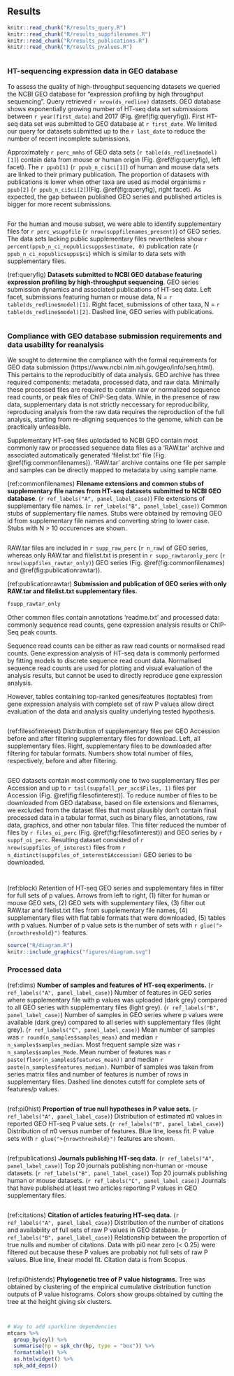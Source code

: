 
## Results {-}

```r
knitr::read_chunk("R/results_query.R")
knitr::read_chunk("R/results_suppfilenames.R")
knitr::read_chunk("R/results_publications.R")
knitr::read_chunk("R/results_pvalues.R")
```


```r

```

### HT-sequencing expression data in GEO database {-}

To assess the quality of high-throughput sequencing datasets we queried the NCBI GEO database for "expression profiling by high throughput sequencing".
Query retrieved `r nrow(ds_redline)` datasets.
GEO database shows exponentially growing number of HT-seq data set submissions between `r year(first_date)` and 2017 (Fig. \@ref(fig:queryfig)). 
First HT-seq data set was submitted to GEO database at `r first_date`. 
We limited our query for datasets submitted up to the `r last_date` to reduce the number of recent incomplete submissions.

Approximately `r perc_mmhs` of GEO data sets (`r table(ds_redline$model)[1]`) contain data from mouse or human origin (Fig. \@ref(fig:queryfig), left facet).
The `r ppub[1]` (`r ppub_n_ci$ci[1]`) of human and mouse data sets are linked to their primary publication. 
The proportion of datasets with publications is lower when other taxa are used as model organisms `r ppub[2]` (`r ppub_n_ci$ci[2]`)(Fig. \@ref(fig:queryfig), right facet).
As expected, the gap between published GEO series and published articles is bigger for more recent submissions.

```r

```

For the human and mouse subset, we were able to identify supplementary files for `r perc_wsuppfile` (`r nrow(suppfilenames_present)`) of GEO series.  
The data sets lacking public supplementary files nevertheless show `r percent(ppub_n_ci_nopublicsupps$estimate, 0)` publication rate (`r ppub_n_ci_nopublicsupps$ci`) which is similar to data sets with supplementary files. 

(ref:queryfig) __Datasets submitted to NCBI GEO database featuring expression profiling by high-throughput sequencing__. GEO series submission dynamics and associated publications of HT-seq data. Left facet, submissions featuring human or mouse data, N = `r table(ds_redline$model)[1]`. Right facet, submissions of other taxa, N = `r table(ds_redline$model)[2]`. Dashed line, GEO series with publications.

```r

```

### Compliance with GEO database submission requirements and data usability for reanalysis {-}

We sought to determine the compliance with the formal requirements for GEO data submission (https://www.ncbi.nlm.nih.gov/geo/info/seq.html). 
This pertains to the reproducibitly of data analysis. 
GEO archive has three required components: metadata, processed data, and raw data. 
Minimally these processed files are required to contain raw or normalized sequence read counts, or peak files of ChIP-Seq data. 
While, in the presence of raw data, supplementary data is not strictly neccessary for reproducibility, reproducing analysis from the raw data requires the reproduction of the full analysis, starting from re-aligning sequences to the genome, which can be practically unfeasible.

Supplementary HT-seq files uplodaded to NCBI GEO contain most commonly raw or processed sequence data files as a 'RAW.tar' archive and associated automatically generated 'filelist.txt' file (Fig. \@ref(fig:commonfilenames)). 'RAW.tar' archive contains one file per sample and samples can be directly mapped to metadata by using sample name.

(ref:commonfilenames) __Filename extensions and common stubs of supplementary file names from HT-seq datasets submitted to NCBI GEO database__. (`r ref_labels("A", panel_label_case)`) File extensions of supplementary file names. (`r ref_labels("B", panel_label_case)`) Common stubs of supplementary file names. Stubs were obtained by removing GEO id from supplementary file names and converting string to lower case. Stubs with N > 10 occurences are shown.

```r

```

RAW.tar files are included in `r supp_raw_perc` (`r n_raw`) of GEO series, whereas only RAW.tar and filelist.txt is present in `r supp_rawtaronly_perc` (`r nrow(suppfiles_rawtar_only)`) GEO series (Fig. \@ref(fig:commonfilenames) and \@ref(fig:publicationrawtar)).

(ref:publicationrawtar) __Submission and publication of GEO series with only RAW.tar and filelist.txt supplementary files.__

```r
fsupp_rawtar_only
```


Other common files contain annotations 'readme.txt' and processed data: commonly sequence read counts, gene expression analysis results or ChIP-Seq peak counts. 

Sequence read counts can be either as raw read counts or normalised read counts.
Gene expression analysis of HT-seq data is commonly performed by fitting models to discrete sequence read count data.
Normalised sequence read counts are used for plotting and visual evaluation of the analysis results, but cannot be used to directly reproduce gene expression analysis. 

However, tables containing top-ranked genes/features (toptables) from gene expression analysis with complete set of raw P values allow direct evaluation of the data and analysis quality underlying tested hypothesis.

```r

```


(ref:filesofinterest) Distribution of supplementary files per GEO Accession before and after filtering supplementary files for download. Left, all supplementary files. Right, supplementary files to be downloaded after filtering for tabular formats. Numbers show total number of files, respectively, before and after filtering.

```r

```

GEO datasets contain most commonly one to two supplementary files per Accession and up to `r tail(suppfall_per_acc$Files, 1)` files per Accession (Fig. \@ref(fig:filesofinterest)).
To reduce number of files to be downloaded from GEO database, based on file extensions and filenames, we excluded from the dataset files that most plausibly don't contain final processed data in a tabular format, such as binary files, annotations, raw data, graphics, and other non tabular files.
This filter reduced the number of files by `r files_oi_perc` (Fig. \@ref(fig:filesofinterest)) and GEO series by `r suppf_oi_perc`. 
Resulting dataset consisted of `r nrow(suppfiles_of_interest)` files from `r n_distinct(suppfiles_of_interest$Accession)` GEO series to be downloaded.

```r

```

```r

```

(ref:block) Retention of HT-seq GEO series and supplementary files in filter for full sets of p values. Arrows from left to right, (1) filter for human or mouse GEO sets, (2) GEO sets with supplementary files, (3) filter out RAW.tar and filelist.txt files from supplementary file names, (4) supplementary files with flat table formats that were downloaded, (5) tables with p values. Number of p value sets is the number of sets with `r glue(">{nrowthreshold}")` features.

```r
source("R/diagram.R")
knitr::include_graphics("figures/diagram.svg")
```


### Processed data

(ref:dims) __Number of samples and features of HT-seq experiments.__ (`r ref_labels("A", panel_label_case)`) Number of features in GEO series where supplementary file with p values was uploaded (dark grey) compared to all GEO series with supplementary files (light grey). (`r ref_labels("B", panel_label_case)`) Number of samples in GEO series where p values were available (dark grey) compared to all series with supplementary files (light grey). (`r ref_labels("C", panel_label_case)`) Mean number of samples was `r round(n_samples$samples_mean)` and median `r n_samples$samples_median`. Most frequent sample size was `r n_samples$samples_Mode`. Mean number of features was `r paste(floor(n_samples$features_mean))` and median `r paste(n_samples$features_median)`. Number of samples was taken from series matrix files and number of features is number of rows in supplementary files. Dashed line denotes cutoff for complete sets of features/p values.

```r

```

(ref:pi0hist) __Proportion of true null hypotheses in P value sets.__ (`r ref_labels("A", panel_label_case)`) Distribution of estimated $\pi0$ values in reported GEO HT-seq P value sets. (`r ref_labels("B", panel_label_case)`) Distribution of $\pi0$ versus number of features. Blue line, loess fit. P value sets with `r glue(">{nrowthreshold}")` features are shown.

```r

```

(ref:publications) __Journals publishing HT-seq data.__ (`r ref_labels("A", panel_label_case)`) Top 20 journals publishing non-human or -mouse datasets. (`r ref_labels("B", panel_label_case)`) Top 20 journals publishing human or mouse datasets. (`r ref_labels("C", panel_label_case)`) Journals that have published at least two articles reporting P values in GEO supplementary files.

```r

```

(ref:citations) __Citation of articles featuring HT-seq data.__ (`r ref_labels("A", panel_label_case)`) Distribution of the number of citations and availability of full sets of raw P values in GEO database. (`r ref_labels("B", panel_label_case)`) Relationship between the proportion of true nulls and number of citations. Data with pi0 near zero (< 0.25) were filtered out because these P values are probably not full sets of raw P values. Blue line, linear model fit. Citation data is from Scopus.

```r

```


(ref:pi0histends) __Phylogenetic tree of P value histograms.__ Tree was obtained by clustering of the empirical cumulative distribution function outputs of P value histograms. Colors show groups obtained by cutting the tree at the height giving six clusters.

```r

```

```r

```

```r
# Way to add sparkline dependencies
mtcars %>%
  group_by(cyl) %>%
  summarise(hp = spk_chr(hp, type = "box")) %>%
  formattable() %>%
  as.htmlwidget() %>%
  spk_add_deps()
```

